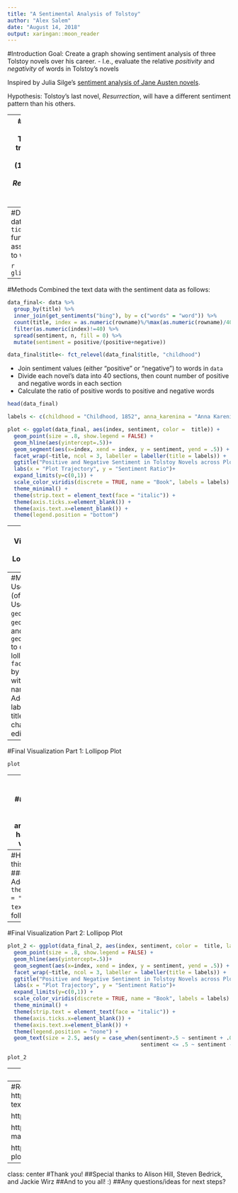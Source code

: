 ```yaml
---
title: "A Sentimental Analysis of Tolstoy"
author: "Alex Salem"
date: "August 14, 2018"
output: xaringan::moon_reader
---
```


#Introduction
Goal: Create a graph showing sentiment analysis of three Tolstoy novels over his career.
  - I.e., evaluate the relative *positivity* and *negativity* of words in Tolstoy's novels
  
Inspired by Julia Silge's [sentiment analysis of Jane Austen novels](https://juliasilge.com/blog/life-changing-magic/).

Hypothesis: Tolstoy's last novel, *Resurrection*, will have a different sentiment pattern than his others.

---
#Description of the Data
Full text of three novels by Leo Tolstoy:
  - *Childhood* (1852), translated into English by C.J. Hogarth
  - *Anna Karenina* (1877), translated into English by Constance Garnett
  - *Resurrection* (1899), translated into English by Mrs. Louise Maude

Plaintext copies pulled from [Project Gutenburg.](http://www.gutenberg.org/)

Data cleaned and processed using `Python`, then read into R:
```r
library(readr)
library(tidytext)
library(tidyverse)
library(viridis)
```
```r
anna_karenina<- read_csv("anna_karenina.csv", col_types = cols(title = col_factor(levels = NULL)))
childhood <- read_csv("childhood.csv", col_types = cols(title = col_factor(levels = NULL)))
resurrection<- read_csv("resurrection.csv", col_types = cols(title = col_factor(levels = NULL)))
```

```r
anna_karenina <- anna_karenina %>% 
  rownames_to_column()

childhood <- childhood %>% 
  rownames_to_column()

resurrection <- resurrection %>% 
  rownames_to_column()

```

```r
data <- bind_rows(childhood, anna_karenina, resurrection)
```

```r
glimpse(data)
```

---
#Description of the Data
This data was then combined with the `tidytext::get_sentiments()` function, which has an assignment of sentiment values to words:

```r
glimpse(get_sentiments("bing"))
```

---
#Methods
Combined the text data with the sentiment data as follows:
```r
data_final<- data %>% 
  group_by(title) %>% 
  inner_join(get_sentiments("bing"), by = c("words" = "word")) %>% 
  count(title, index = as.numeric(rowname)%/%max(as.numeric(rowname)/40), sentiment) %>%
  filter(as.numeric(index)!=40) %>% 
  spread(sentiment, n, fill = 0) %>%
  mutate(sentiment = positive/(positive+negative))

data_final$title<- fct_relevel(data_final$title, "childhood")
```
- Join sentiment values (either "positive" or "negative") to words in `data`
- Divide each novel's data into 40 sections, then count number of positive and negative words in each section 
- Calculate the ratio of positive words to positive and negative words
```r
head(data_final)
```

```r
labels <- c(childhood = "Childhood, 1852", anna_karenina = "Anna Karenina, 1877", resurrection = "Resurrection, 1899")

plot <- ggplot(data_final, aes(index, sentiment, color =  title)) +
  geom_point(size = .8, show.legend = FALSE) +
  geom_hline(aes(yintercept=.5))+
  geom_segment(aes(x=index, xend = index, y = sentiment, yend = .5)) +
  facet_wrap(~title, ncol = 3, labeller = labeller(title = labels)) +
  ggtitle("Positive and Negative Sentiment in Tolstoy Novels across Plot Trajectory", subtitle = "Sentiment Ratio = Positive Words / (Positive Words + Negative Words) \nSentiment Ratio > 0.5 indicates more positive than negative words \nSentiment Ratio < 0.5 indicates more negative than positive words      ") +
  labs(x = "Plot Trajectory", y = "Sentiment Ratio")+
  expand_limits(y=c(0,1)) +
  scale_color_viridis(discrete = TRUE, name = "Book", labels = labels) +
  theme_minimal() +
  theme(strip.text = element_text(face = "italic")) +
  theme(axis.ticks.x=element_blank()) +
  theme(axis.text.x=element_blank()) +
  theme(legend.position = "bottom")

```

---
#Final Visualization Part 1: Lollipop Plot
```r
plot
```

---
#Methods
- Used `ggplot2` (of course)!
- Used `geom_point()`, `geom_hline()`, and `geom_segment()` to create the lollipops
- `facet_wrap()` by title, relabel with nice names
- Added axis labels and title/subtitle, change colors, edited legend

---
#Final Visualization Part 1: Lollipop Plot
```r
plot
```

---
#How can we improve this?
###Ideas:
- Legend at the bottom is repetitive
- Add annotations-- what's happening in these various sections?

```r
data_final_2 <- data_final %>% 
  mutate(text = "")

data_final_2$text = c(" ", " ", "New \nlove", rep(" ", 21),"Karenin \nupset, \nAnna missing \nson", rep(" ", 11), "Anna \nDies", rep(" ", 83))
```

---
#How can we improve this?
###Implementation:
- Add in `theme(legend.position = "none")`
- Add a `text` variable as follows:
```r
data_final_2[24:26,]
```
- Then add a `geom_text()` layer to the plot

---
#Final Visualization Part 2: Lollipop Plot
```r
plot_2 <- ggplot(data_final_2, aes(index, sentiment, color =  title, label = text)) +
  geom_point(size = .8, show.legend = FALSE) +
  geom_hline(aes(yintercept=.5))+
  geom_segment(aes(x=index, xend = index, y = sentiment, yend = .5)) +
  facet_wrap(~title, ncol = 3, labeller = labeller(title = labels)) +
  ggtitle("Positive and Negative Sentiment in Tolstoy Novels across Plot Trajectory", subtitle = "Sentiment Ratio = Positive Words / (Positive Words + Negative Words) \nSentiment Ratio > 0.5 indicates more positive than negative words \nSentiment Ratio < 0.5 indicates more negative than positive words      ") +
  labs(x = "Plot Trajectory", y = "Sentiment Ratio")+
  expand_limits(y=c(0,1)) +
  scale_color_viridis(discrete = TRUE, name = "Book", labels = labels) +
  theme_minimal() +
  theme(strip.text = element_text(face = "italic")) +
  theme(axis.ticks.x=element_blank()) +
  theme(axis.text.x=element_blank()) +
  theme(legend.position = "none") +
  geom_text(size = 2.5, aes(y = case_when(sentiment>.5 ~ sentiment + .09,
                                          sentiment <= .5 ~ sentiment -.12)))
```

```r
plot_2
```
---
#Methods

```r
plot_2 <- ggplot(data_final_2, aes(index, sentiment, color =  title, label = text)) +
  geom_point(size = .8, show.legend = FALSE) +
  geom_hline(aes(yintercept=.5))+
  geom_segment(aes(x=index, xend = index, y = sentiment, yend = .5)) +
  facet_wrap(~title, ncol = 3, labeller = labeller(title = labels)) +
  ggtitle("Positive and Negative Sentiment in Tolstoy Novels across Plot Trajectory", subtitle = "Sentiment Ratio = Positive Words / (Positive Words + Negative Words) \nSentiment Ratio > 0.5 indicates more positive than negative words \nSentiment Ratio < 0.5 indicates more negative than positive words      ") +
  labs(x = "Plot Trajectory", y = "Sentiment Ratio")+
  expand_limits(y=c(0,1)) +
  scale_color_viridis(discrete = TRUE, name = "Book", labels = labels) +
  theme_minimal() +
  theme(strip.text = element_text(face = "italic")) +
  theme(axis.ticks.x=element_blank()) +
  theme(axis.text.x=element_blank()) +
  theme(legend.position = "none") +
  geom_text(size = 3, aes(y = case_when(sentiment>.5 ~ sentiment + .09,
                                          sentiment <= .5 ~ sentiment -.12)))

```

---
#References
https://machinelearningmastery.com/clean-text-machine-learning-python/

https://www.tidytextmining.com/sentiment.html

https://juliasilge.com/blog/life-changing-magic/

https://python-graph-gallery.com/lollipop-plot/

---
class: center
#Thank you!
##Special thanks to Alison Hill, Steven Bedrick, and Jackie Wirz
##And to you all! :)
##Any questions/ideas for next steps?